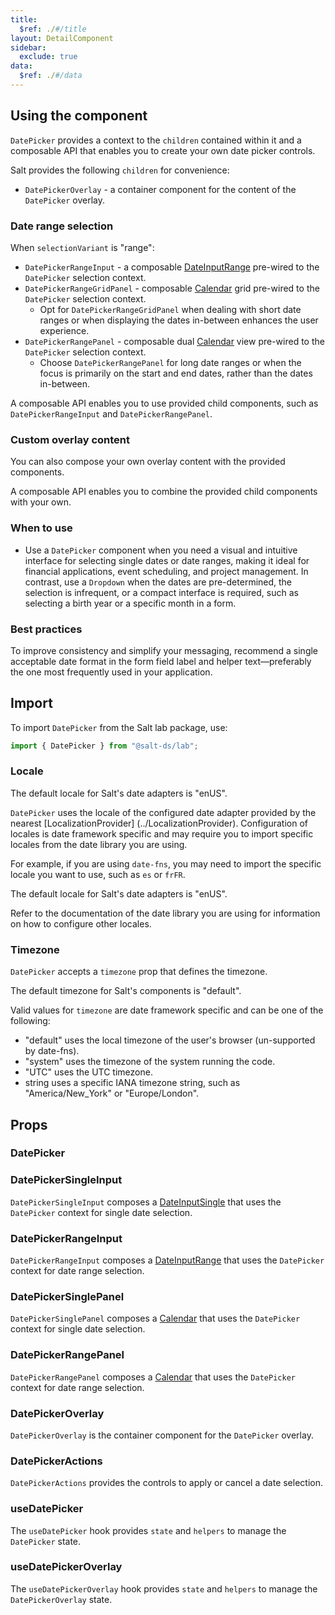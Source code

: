 ```yaml
---
title:
  $ref: ./#/title
layout: DetailComponent
sidebar:
  exclude: true
data:
  $ref: ./#/data
---
```


## Using the component

`DatePicker` provides a context to the `children` contained within it and a composable API that enables you to create your own date picker controls.

Salt provides the following `children` for convenience:

- `DatePickerOverlay` - a container component for the content of the `DatePicker` overlay.

<LivePreview componentName="date-picker" exampleName="Single" />

### Date range selection

When `selectionVariant` is "range":

- `DatePickerRangeInput` - a composable [DateInputRange](../DateInput) pre-wired to the `DatePicker` selection context.
- `DatePickerRangeGridPanel` - composable [Calendar](../Calendar) grid pre-wired to the `DatePicker` selection context.
  - Opt for `DatePickerRangeGridPanel` when dealing with short date ranges or when displaying the dates in-between enhances the user experience.
- `DatePickerRangePanel` - composable dual [Calendar](../Calendar) view pre-wired to the `DatePicker` selection context.
  - Choose `DatePickerRangePanel` for long date ranges or when the focus is primarily on the start and end dates, rather than the dates in-between.

A composable API enables you to use provided child components, such as `DatePickerRangeInput` and `DatePickerRangePanel`.

<LivePreview componentName="date-picker" exampleName="Range" />

### Custom overlay content

You can also compose your own overlay content with the provided components.

A composable API enables you to combine the provided child components with your own.

<LivePreview componentName="date-picker" exampleName="RangeWithCustomPanel" />

### When to use

- Use a `DatePicker` component when you need a visual and intuitive interface for selecting single dates or date ranges, making it ideal for financial applications, event scheduling, and project management. In contrast, use a `Dropdown` when the dates are pre-determined, the selection is infrequent, or a compact interface is required, such as selecting a birth year or a specific month in a form.

### Best practices

To improve consistency and simplify your messaging, recommend a single acceptable date format in the form field label and helper text—preferably the one most frequently used in your application.

## Import

To import `DatePicker` from the Salt lab package, use:

```js
import { DatePicker } from "@salt-ds/lab";
```

### Locale

The default locale for Salt's date adapters is "enUS".

`DatePicker` uses the locale of the configured date adapter provided by the nearest [LocalizationProvider] (../LocalizationProvider).
Configuration of locales is date framework specific and may require you to import specific locales from the date library you are using.

For example, if you are using `date-fns`, you may need to import the specific locale you want to use, such as `es` or `frFR`.

The default locale for Salt's date adapters is "enUS".

Refer to the documentation of the date library you are using for information on how to configure other locales.

### Timezone

`DatePicker` accepts a `timezone` prop that defines the timezone.

The default timezone for Salt's components is "default".

Valid values for `timezone` are date framework specific and can be one of the following:

- "default" uses the local timezone of the user's browser (un-supported by date-fns).
- "system" uses the timezone of the system running the code.
- "UTC" uses the UTC timezone.
- string uses a specific IANA timezone string, such as "America/New_York" or "Europe/London".

## Props

### DatePicker

<PropsTable packageName="lab" componentName="DatePicker" />

### DatePickerSingleInput

<PropsTable packageName="lab" componentName="DatePickerSingleInput" />

`DatePickerSingleInput` composes a [DateInputSingle](../DateInput) that uses the `DatePicker` context for single date selection.

### DatePickerRangeInput

<PropsTable packageName="lab" componentName="DatePickerRangeInput" />

`DatePickerRangeInput` composes a [DateInputRange](../DateInput) that uses the `DatePicker` context for date range selection.

### DatePickerSinglePanel

<PropsTable packageName="lab" componentName="DatePickerSinglePanel" />

`DatePickerSinglePanel` composes a [Calendar](../Calendar) that uses the `DatePicker` context for single date selection.

### DatePickerRangePanel

<PropsTable packageName="lab" componentName="DatePickerRangePanel" />

`DatePickerRangePanel` composes a [Calendar](../Calendar) that uses the `DatePicker` context for date range selection.

### DatePickerOverlay

<PropsTable packageName="lab" componentName="DatePickerOverlay" />

`DatePickerOverlay` is the container component for the `DatePicker` overlay.

### DatePickerActions

<PropsTable packageName="lab" componentName="DatePickerActions" />

`DatePickerActions` provides the controls to apply or cancel a date selection.

### useDatePicker

The `useDatePicker` hook provides `state` and `helpers` to manage the `DatePicker` state.

<PropsTable packageName="lab" componentName="useDatePicker" />

### useDatePickerOverlay

The `useDatePickerOverlay` hook provides `state` and `helpers` to manage the `DatePickerOverlay` state.

<PropsTable packageName="lab" componentName="useDatePickerOverlay" />

